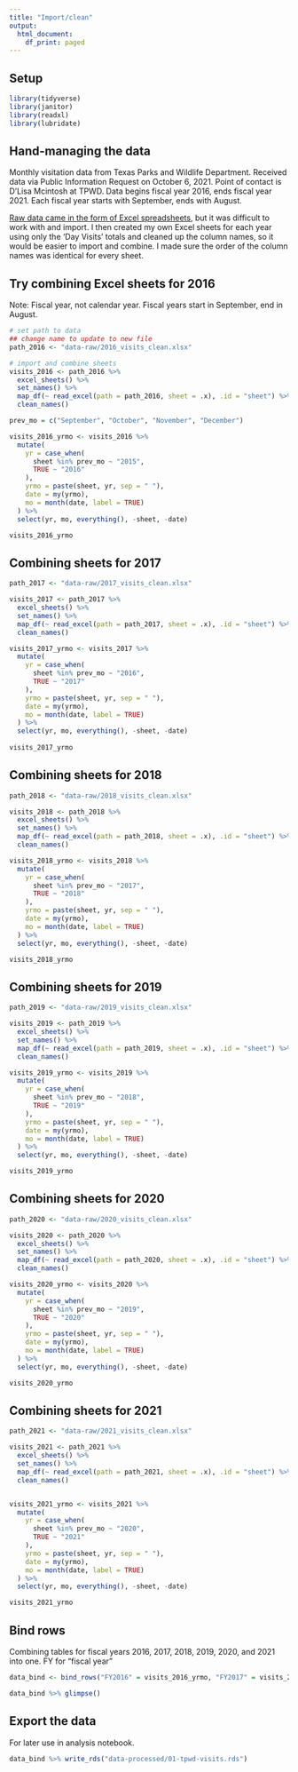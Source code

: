 ```yaml
---
title: "Import/clean"
output:
  html_document:
    df_print: paged
---
```


## Setup

```r
library(tidyverse)
library(janitor)
library(readxl)
library(lubridate)
```

## Hand-managing the data

Monthly visitation data from Texas Parks and Wildlife Department. Received data via Public Information Request on October 6, 2021. Point of contact is D'Lisa Mcintosh at TPWD. Data begins fiscal year 2016, ends fiscal year 2021. Each fiscal year starts with September, ends with August.

[Raw data came in the form of Excel spreadsheets](https://drive.google.com/drive/folders/1cpPogR8EDrhceL1ZRIkOxc1sel8dEi78?usp=sharing), but it was difficult to work with and import. I then created my own Excel sheets for each year using only the 'Day Visits' totals and cleaned up the column names, so it would be easier to import and combine. I made sure the order of the column names was identical for every sheet.


## Try combining Excel sheets for 2016

Note: Fiscal year, not calendar year. Fiscal years start in September, end in August.

```r
# set path to data
## change name to update to new file
path_2016 <- "data-raw/2016_visits_clean.xlsx"

# import and combine sheets
visits_2016 <- path_2016 %>%
  excel_sheets() %>%
  set_names() %>% 
  map_df(~ read_excel(path = path_2016, sheet = .x), .id = "sheet") %>% 
  clean_names()

prev_mo = c("September", "October", "November", "December")

visits_2016_yrmo <- visits_2016 %>% 
  mutate(
    yr = case_when(
      sheet %in% prev_mo ~ "2015",
      TRUE ~ "2016"
    ),
    yrmo = paste(sheet, yr, sep = " "),
    date = my(yrmo),
    mo = month(date, label = TRUE)
  ) %>% 
  select(yr, mo, everything(), -sheet, -date)

visits_2016_yrmo
```

## Combining sheets for 2017

```r
path_2017 <- "data-raw/2017_visits_clean.xlsx"

visits_2017 <- path_2017 %>%
  excel_sheets() %>%
  set_names() %>% 
  map_df(~ read_excel(path = path_2017, sheet = .x), .id = "sheet") %>% 
  clean_names()

visits_2017_yrmo <- visits_2017 %>% 
  mutate(
    yr = case_when(
      sheet %in% prev_mo ~ "2016",
      TRUE ~ "2017"
    ),
    yrmo = paste(sheet, yr, sep = " "),
    date = my(yrmo),
    mo = month(date, label = TRUE)
  ) %>% 
  select(yr, mo, everything(), -sheet, -date)
  
visits_2017_yrmo
```

## Combining sheets for 2018

```r
path_2018 <- "data-raw/2018_visits_clean.xlsx"

visits_2018 <- path_2018 %>%
  excel_sheets() %>%
  set_names() %>% 
  map_df(~ read_excel(path = path_2018, sheet = .x), .id = "sheet") %>% 
  clean_names()

visits_2018_yrmo <- visits_2018 %>% 
  mutate(
    yr = case_when(
      sheet %in% prev_mo ~ "2017",
      TRUE ~ "2018"
    ),
    yrmo = paste(sheet, yr, sep = " "),
    date = my(yrmo),
    mo = month(date, label = TRUE)
  ) %>% 
  select(yr, mo, everything(), -sheet, -date)

visits_2018_yrmo
```

## Combining sheets for 2019

```r
path_2019 <- "data-raw/2019_visits_clean.xlsx"

visits_2019 <- path_2019 %>%
  excel_sheets() %>%
  set_names() %>% 
  map_df(~ read_excel(path = path_2019, sheet = .x), .id = "sheet") %>% 
  clean_names()

visits_2019_yrmo <- visits_2019 %>% 
  mutate(
    yr = case_when(
      sheet %in% prev_mo ~ "2018",
      TRUE ~ "2019"
    ),
    yrmo = paste(sheet, yr, sep = " "),
    date = my(yrmo),
    mo = month(date, label = TRUE)
  ) %>% 
  select(yr, mo, everything(), -sheet, -date)

visits_2019_yrmo
```

## Combining sheets for 2020

```r
path_2020 <- "data-raw/2020_visits_clean.xlsx"

visits_2020 <- path_2020 %>%
  excel_sheets() %>%
  set_names() %>% 
  map_df(~ read_excel(path = path_2020, sheet = .x), .id = "sheet") %>% 
  clean_names()

visits_2020_yrmo <- visits_2020 %>% 
  mutate(
    yr = case_when(
      sheet %in% prev_mo ~ "2019",
      TRUE ~ "2020"
    ),
    yrmo = paste(sheet, yr, sep = " "),
    date = my(yrmo),
    mo = month(date, label = TRUE)
  ) %>% 
  select(yr, mo, everything(), -sheet, -date)

visits_2020_yrmo
```

## Combining sheets for 2021

```r
path_2021 <- "data-raw/2021_visits_clean.xlsx"

visits_2021 <- path_2021 %>%
  excel_sheets() %>%
  set_names() %>% 
  map_df(~ read_excel(path = path_2021, sheet = .x), .id = "sheet") %>% 
  clean_names()


visits_2021_yrmo <- visits_2021 %>% 
  mutate(
    yr = case_when(
      sheet %in% prev_mo ~ "2020",
      TRUE ~ "2021"
    ),
    yrmo = paste(sheet, yr, sep = " "),
    date = my(yrmo),
    mo = month(date, label = TRUE)
  ) %>% 
  select(yr, mo, everything(), -sheet, -date)

visits_2021_yrmo
```

## Bind rows

Combining tables for fiscal years 2016, 2017, 2018, 2019, 2020, and 2021 into one. FY for "fiscal year"

```r
data_bind <- bind_rows("FY2016" = visits_2016_yrmo, "FY2017" = visits_2017_yrmo, "FY2018" = visits_2018_yrmo, "FY2019" = visits_2019_yrmo, "FY2020" = visits_2020_yrmo, "FY2021" = visits_2021_yrmo, .id = "fiscal_year")

data_bind %>% glimpse()
```

## Export the data

For later use in analysis notebook.

```r
data_bind %>% write_rds("data-processed/01-tpwd-visits.rds")
```

